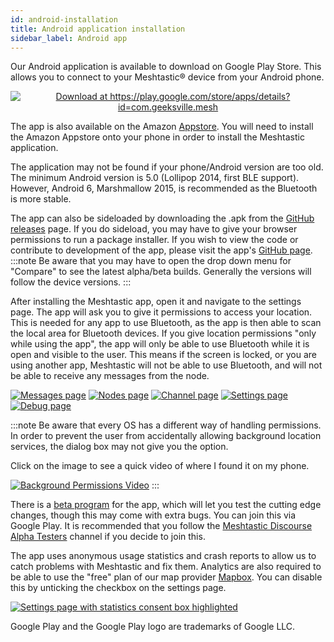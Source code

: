 ```yaml
---
id: android-installation
title: Android application installation
sidebar_label: Android app
---
```


Our Android application is available to download on Google Play Store. This allows you to connect to your Meshtastic® device from your Android phone.

<p align="center">
  <a href="https://play.google.com/store/apps/details?id=com.geeksville.mesh">
    <img
      alt="Download at https://play.google.com/store/apps/details?id=com.geeksville.mesh"
      src="https://play.google.com/intl/en_us/badges/static/images/badges/en_badge_web_generic.png"
      style={{ zoom: '35%' }}
    />
  </a>
</p>

The app is also available on the Amazon [Appstore](https://www.amazon.com/Geeksville-Industries-Meshtastic/dp/B08CY9394Q). You will need to install the Amazon Appstore onto your phone in order to install the Meshtastic application.

The application may not be found if your phone/Android version are too old. The minimum Android version is 5.0 (Lollipop 2014, first BLE support). However, Android 6, Marshmallow 2015, is recommended as the Bluetooth is more stable.

The app can also be sideloaded by downloading the .apk from the <a href="https://github.com/meshtastic/Meshtastic-Android/releases/latest">GitHub releases</a> page. If you do sideload, you may have to give your browser permissions to run a package installer. If you wish to view the code or contribute to development of the app, please visit the app's <a href="https://github.com/meshtastic/Meshtastic-Android">GitHub page</a>.
:::note
Be aware that you may have to open the drop down menu for "Compare" to see the latest alpha/beta builds. Generally the versions will follow the device versions.
:::

After installing the Meshtastic app, open it and navigate to the settings page. The app will ask you to give it permissions to access your location. This is needed for any app to use Bluetooth, as the app is then able to scan the local area for Bluetooth devices. If you give location permissions "only while using the app", the app will only be able to use Bluetooth while it is open and visible to the user. This means if the screen is locked, or you are using another app, Meshtastic will not be able to use Bluetooth, and will not be able to receive any messages from the node.

[![Messages page](/img/android/android-messages-sm.png)](/img/android/android-messages-sm.png) [![Nodes page](/img/android/android-nodes-sm.png)](/img/android/android-nodes.png) [![Channel page](/img/android/android-channel-sm.png)](/img/android/android-channel.png) [![Settings page](/img/android/android-settings-sm.png)](/img/android/android-settings.png) [![Debug page](/img/android/android-debug-sm.png)](/img/android/android-debug.png)

:::note
Be aware that every OS has a different way of handling permissions. In order to prevent the user from accidentally allowing background location services, the dialog box may not give you the option.

Click on the image to see a quick video of where I found it on my phone.

[![Background Permissions Video](/img/android/android-bg-location-permissions.png)](https://youtu.be/YAFLxoeVIHg)
:::

There is a [beta program](https://play.google.com/apps/testing/com.geeksville.mesh) for the app, which will let you test the cutting edge changes, though this may come with extra bugs. You can join this via Google Play. It is recommended that you follow the [Meshtastic Discourse Alpha Testers](https://meshtastic.discourse.group/c/development/alpha-testers) channel if you decide to join this.

The app uses anonymous usage statistics and crash reports to allow us to catch problems with Meshtastic and fix them. Analytics are also required to be able to use the "free" plan of our map provider [Mapbox](https://docs.mapbox.com/help/how-mapbox-works). You can disable this by unticking the checkbox on the settings page.

[![Settings page with statistics consent box highlighted](/img/android/android-stats-consent-sm.png)](/img/android/android-stats-consent.png)

Google Play and the Google Play logo are trademarks of Google LLC.
